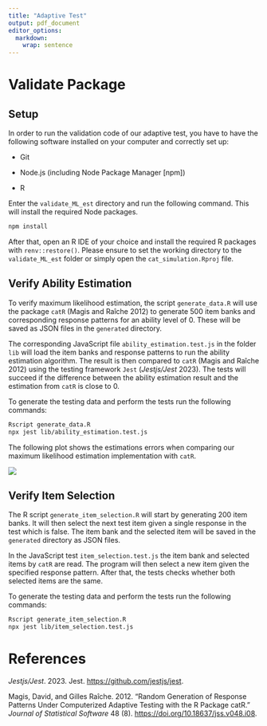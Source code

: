 ```yaml
---
title: "Adaptive Test"
output: pdf_document
editor_options:
  markdown:
    wrap: sentence
---
```


# Validate Package

## Setup

In order to run the validation code of our adaptive test, you have to have the following software installed on your computer and correctly set up:

-   Git

-   Node.js (including Node Package Manager [npm])

-   R

Enter the `validate_ML_est` directory and run the following command.
This will install the required Node packages.

```bash
npm install
```

After that, open an R IDE of your choice and install the required R packages with `renv::restore()`.
Please ensure to set the working directory to the `validate_ML_est` folder or simply open
the `cat_simulation.Rproj` file.

## Verify Ability Estimation

To verify maximum likelihood estimation, the script `generate_data.R` will use the package `catR` (Magis and Raîche 2012) to generate 500 item banks and corresponding response patterns for an ability level of 0.
These will be saved as JSON files in the `generated` directory.

The corresponding JavaScript file `ability_estimation.test.js` in the folder `lib` will load the item banks and response patterns to run the ability estimation algorithm.
The result is then compared to `catR` (Magis and Raîche 2012) using the testing framework `Jest` (*Jestjs/Jest* 2023).
The tests will succeed if the difference between the ability estimation result and the estimation from `catR` is close to 0.

To generate the testing data and perform the tests run the following commands:

```bash
Rscript generate_data.R
npx jest lib/ability_estimation.test.js


```

The following plot shows the estimations errors when comparing our maximum likelihood estimation implementation with `catR`.

![](images/error_plot.png)

## Verify Item Selection

The R script `generate_item_selection.R` will start by generating 200 item banks.
It will then select the next test item given a single response in the test which is false.
The item bank and the selected item will be saved in the `generated` directory as JSON files.

In the JavaScript test `item_selection.test.js` the item bank and selected items by `catR` are read.
The program will then select a new item given the specified response pattern.
After that, the tests checks whether both selected items are the same.

To generate the testing data and perform the tests run the following commands:

```bash
Rscript generate_item_selection.R
npx jest lib/item_selection.test.js

```

# References

*Jestjs/Jest*.
2023.
Jest.
<https://github.com/jestjs/jest>.

Magis, David, and Gilles Raîche.
2012.
"Random Generation of Response Patterns Under Computerized Adaptive Testing with the R Package catR." *Journal of Statistical Software* 48 (8).
<https://doi.org/10.18637/jss.v048.i08>.
